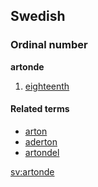 ==Swedish==
===Ordinal number===
'''artonde'''

#[[eighteenth]]

====Related terms====
*[[arton]]
*[[aderton]]
*[[artondel]]

[[sv:artonde]]